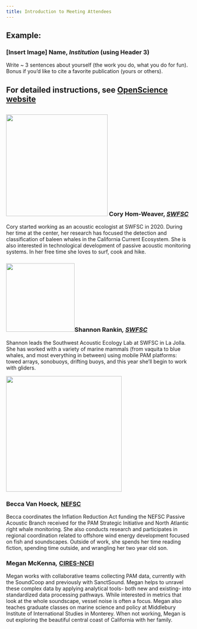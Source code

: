 ```yaml
---
title: Introduction to Meeting Attendees
---
```


## Example:

### \[Insert Image\] Name, *Institution* (using Header 3)

Write \~ 3 sentences about yourself (the work you do, what you do for fun). Bonus if you'd like to cite a favorite publication (yours or others).

## For detailed instructions, see [OpenScience website](https://sael-swfsc.github.io/OpenScience/content/prep/PAM-SI-Mtg-Prep-step4.html)

```{=openxml}
<w:p><w:r><w:br w:type="page"/></w:r></w:p>
```
## 

### ![](images/Cory-Hom-Weaver.jpg){width="276"} Cory Hom-Weaver, [*SWFSC*](https://www.fisheries.noaa.gov/west-coast/science-data/southwest-acoustic-ecology-lab)

Cory started working as an acoustic ecologist at SWFSC in 2020. During her time at the center, her research has focused the detection and classification of baleen whales in the California Current Ecosystem. She is also interested in technological development of passive acoustic monitoring systems. In her free time she loves to surf, cook and hike.

### ![](images/P6010586%20-%20Copy.JPG){width="186"}**Shannon Rankin*, [SWFSC](https://www.fisheries.noaa.gov/west-coast/science-data/southwest-acoustic-ecology-lab)***

Shannon leads the Southwest Acoustic Ecology Lab at SWFSC in La Jolla. She has worked with a variety of marine mammals (from vaquita to blue whales, and most everything in between) using mobile PAM platforms: towed arrays, sonobuoys, drifting buoys, and this year she'll begin to work with gliders.

![](/images/Becca_photo.jpg){width="314"}

### **Becca Van Hoeck*,*** [NEFSC](https://www.fisheries.noaa.gov/new-england-mid-atlantic/endangered-species-conservation/passive-acoustic-research-atlantic-ocean)

Becca coordinates the Inflation Reduction Act funding the NEFSC Passive Acoustic Branch received for the PAM Strategic Initiative and North Atlantic right whale monitoring. She also conducts research and participates in regional coordination related to offshore wind energy development focused on fish and soundscapes. Outside of work, she spends her time reading fiction, spending time outside, and wrangling her two year old son.


### **Megan McKenna*,*** [CIRES-NCEI](https://www.ncei.noaa.gov/products/passive-acoustic-data)

Megan works with collaborative teams collecting PAM data, currently with the SoundCoop and previously with SanctSound. Megan helps to unravel these complex data by applying analytical tools- both new and existing- into standardized data processing pathways. While interested in metrics that look at the whole soundscape, vessel noise is often a focus. Megan also teaches graduate classes on marine science and policy at Middlebury Institute of International Studies in Monterey. When not working, Megan is out exploring the beautiful central coast of California with her family.
